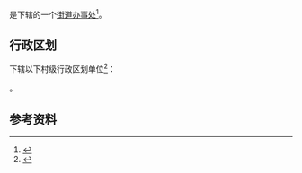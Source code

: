 {{中国乡级行政区|42/01/03/011/000}}

'''{{PAGENAMEBASE}}'''是{{PRC admin/fullname|42/01/03/011/000|3}}下辖的一个[[街道办事处|街道办事处]]<ref>{{PRC admin/ref sgc|{{PRC admin/parent|42/01/03/011/000}}}}</ref>。

== 行政区划 ==
{{PAGENAMEBASE}}下辖以下村级行政区划单位<ref>{{PRC admin/ref sgc|42/01/03/011/000}}</ref>：

{{PRC admin/children|42/01/03/011/000}}。

== 参考资料 ==
{{reflist}}

{{湖北行政区划小作品}}
{{PRC admin/navcat|42/01/03/011/000}}